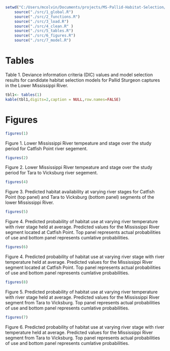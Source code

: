 

```r
setwd("C:/Users/mcolvin/Documents/projects/MS-Pallid-Habitat-Selection/analysis")
	source("./src/1_global.R")  	
	source("./src/2_functions.R")         
	source("./src/3_load.R")     
  	source("./src/4_clean.R" )
 	source("./src/5_tables.R") 
	source("./src/6_figures.R") 
	source("./src/7_model.R")
```

# Tables

Table 1. Deviance information criteria (DIC) values and model 
selection results for candidate habitat selection models for 
Pallid Sturgeon captures in the Lower Mississippi River. 

```r
tbl1<- tables(1)
kable(tbl1,digits=2,caption = NULL,row.names=FALSE)
```

# Figures

```r
figures(1)
```

Figure 1.  Lower Mississippi River tempeature and 
stage over the study period for Catfish Point river segement.



```r
figures(2)
```

Figure 2.  Lower Mississippi River tempeature and 
stage over the study period for Tara to Vicksburg 
river segement.



```r
figures(4)
```
  
Figure 3.  Predicted habitat availability at varying river 
stages for Catfish Point (top panel) and Tara to Vicksburg 
(bottom panel) segments of the lower Mississippi River.  

```r
figures(5)
```

Figure 4. Predicted probability of habitat use at 
varying river temperature with river stage held at average.
Predicted values for the Mississippi River segment located at Catfish Point.
Top panel represents actual probabilities of use and bottom panel represents 
cumlative probabilities.


```r
figures(6)
```

Figure 4.  Predicted probability of habitat use at 
varying river stage with river temperature held at average.
Predicted values for the Mississippi River segment located at Catfish Point.
Top panel represents actual probabilities of use and bottom panel represents 
cumlative probabilities.  


```r
figures(8)
```

Figure 5.  Predicted probability of habitat use at 
varying river temperature with river stage held at average.
Predicted values for the Mississippi River segment from Tara to Vicksburg.
Top panel represents actual probabilities of use and bottom panel represents 
cumlative probabilities. 




```r
figures(7)
```

Figure 6. Predicted probability of habitat use at 
varying river stage with river temperature held at average.
Predicted values for the Mississippi River segment from Tara to Vicksburg.
Top panel represents actual probabilities of use and bottom panel represents 
cumlative probabilities.

